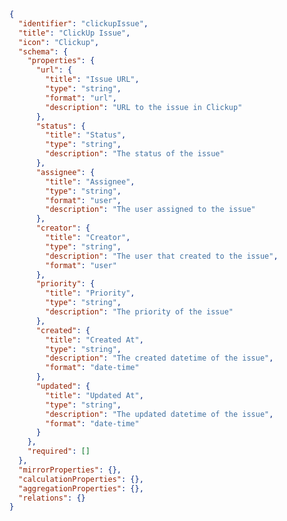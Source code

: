 ```json showLineNumbers
{
  "identifier": "clickupIssue",
  "title": "ClickUp Issue",
  "icon": "Clickup",
  "schema": {
    "properties": {
      "url": {
        "title": "Issue URL",
        "type": "string",
        "format": "url",
        "description": "URL to the issue in Clickup"
      },
      "status": {
        "title": "Status",
        "type": "string",
        "description": "The status of the issue"
      },
      "assignee": {
        "title": "Assignee",
        "type": "string",
        "format": "user",
        "description": "The user assigned to the issue"
      },
      "creator": {
        "title": "Creator",
        "type": "string",
        "description": "The user that created to the issue",
        "format": "user"
      },
      "priority": {
        "title": "Priority",
        "type": "string",
        "description": "The priority of the issue"
      },
      "created": {
        "title": "Created At",
        "type": "string",
        "description": "The created datetime of the issue",
        "format": "date-time"
      },
      "updated": {
        "title": "Updated At",
        "type": "string",
        "description": "The updated datetime of the issue",
        "format": "date-time"
      }
    },
    "required": []
  },
  "mirrorProperties": {},
  "calculationProperties": {},
  "aggregationProperties": {},
  "relations": {}
}
```
